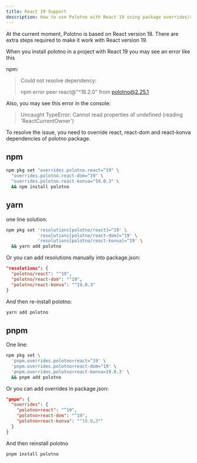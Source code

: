 ```yaml
---
title: React 19 Support
description: How to use Polotno with React 19 using package overrides/resolutions
---
```


At the current moment, Polotno is based on React version 18. There are extra steps required to make it work with React version 19.

When you install polotno in a project with React 19 you may see an error like this

npm:

> Could not resolve dependency:
>
> npm error peer react@"^18.2.0" from polotno@2.25.1

Also, you may see this error in the console:

> Uncaught TypeError: Cannot read properties of undefined (reading 'ReactCurrentOwner')

To resolve the issue, you need to override react, react-dom and react-konva dependencies of polotno package.

## npm

```bash
npm pkg set "overrides.polotno.react=^19" \
  "overrides.polotno.react-dom=^19" \
  "overrides.polotno.react-konva=^19.0.3" \
  && npm install polotno
```

## yarn

one line solution:

```bash
npm pkg set 'resolutions[polotno/react]=^19' \
            'resolutions[polotno/react-dom]=^19' \
            'resolutions[polotno/react-konva]=^19' \
  && yarn add polotno
```

Or you can add resolutions manually into package.json:

```json
"resolutions": {
  "polotno/react": "^19",
  "polotno/react-dom": "^19",
  "polotno/react-konva": "^19.0.3"
}
```

And then re-install polotno:

```bash
yarn add polotno
```

## pnpm

One line:

```bash
npm pkg set \
  'pnpm.overrides.polotno>react=^19' \
  'pnpm.overrides.polotno>react-dom=^19' \
  'pnpm.overrides.polotno>react-konva=19.0.3' \
  && pnpm add polotno
```

Or you can add overrides in package.json:

```json
"pnpm": {
  "overrides": {
    "polotno>react": "^19",
    "polotno>react-dom": "^19",
    "polotno>react-konva": ""19.0.3""
  }
}
```

And then reinstall polotno

```bash
pnpm install polotno
```


